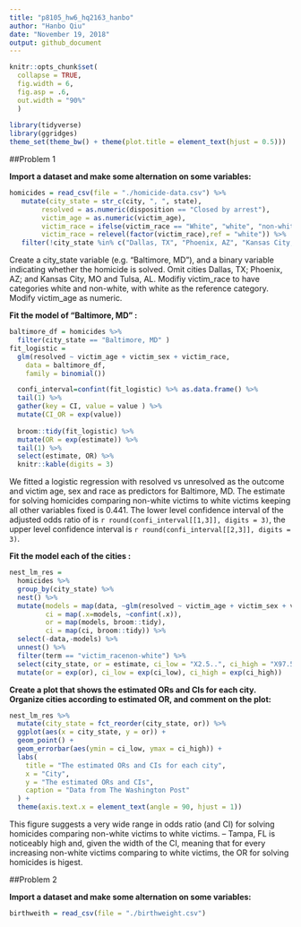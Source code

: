 ```yaml
---
title: "p8105_hw6_hq2163_hanbo"
author: "Hanbo Qiu"
date: "November 19, 2018"
output: github_document
---
```


```r
knitr::opts_chunk$set(
  collapse = TRUE,
  fig.width = 6,
  fig.asp = .6,
  out.width = "90%"
  )
  
library(tidyverse)
library(ggridges)
theme_set(theme_bw() + theme(plot.title = element_text(hjust = 0.5)))
```

##Problem 1

**Import a dataset and make some alternation on some variables:**

```r
homicides = read_csv(file = "./homicide-data.csv") %>% 
   mutate(city_state = str_c(city, ", ", state),
        resolved = as.numeric(disposition == "Closed by arrest"),
        victim_age = as.numeric(victim_age),
        victim_race = ifelse(victim_race == "White", "white", "non-white"), 
        victim_race = relevel(factor(victim_race),ref = "white")) %>% 
   filter(!city_state %in% c("Dallas, TX", "Phoenix, AZ", "Kansas City, MO", "Tulsa, AL"))
```

Create a city_state variable (e.g. “Baltimore, MD”), and a binary variable indicating whether the homicide is solved. Omit cities Dallas, TX; Phoenix, AZ; and Kansas City, MO and Tulsa, AL. Modifiy victim_race to have categories white and  non-white, with white as the reference category. Modify victim_age as numeric.

**Fit the model of "Baltimore, MD" :**

```r
baltimore_df = homicides %>% 
  filter(city_state == "Baltimore, MD" )
fit_logistic = 
  glm(resolved ~ victim_age + victim_sex + victim_race, 
    data = baltimore_df, 
    family = binomial()) 

  confi_interval=confint(fit_logistic) %>% as.data.frame() %>% 
  tail(1) %>% 
  gather(key = CI, value = value ) %>% 
  mutate(CI_OR = exp(value))
  
  broom::tidy(fit_logistic) %>% 
  mutate(OR = exp(estimate)) %>% 
  tail(1) %>% 
  select(estimate, OR) %>% 
  knitr::kable(digits = 3)
```

We fitted a logistic regression with resolved vs unresolved as the outcome and victim age, sex and race as predictors for Baltimore, MD. The estimate for solving homicides comparing non-white victims to white victims keeping all other variables fixed is 0.441. The lower level confidence interval of the adjusted odds ratio of is `r round(confi_interval[[1,3]], digits = 3)`, the upper level confidence interval is `r round(confi_interval[[2,3]], digits = 3)`.

**Fit the model each of the cities :**

```r
nest_lm_res =
  homicides %>% 
  group_by(city_state) %>% 
  nest() %>% 
  mutate(models = map(data, ~glm(resolved ~ victim_age + victim_sex + victim_race, data = .x, family = binomial())),
         ci = map(.x=models, ~confint(.x)),
         or = map(models, broom::tidy),
         ci = map(ci, broom::tidy)) %>% 
  select(-data,-models) %>% 
  unnest() %>% 
  filter(term == "victim_racenon-white") %>% 
  select(city_state, or = estimate, ci_low = "X2.5..", ci_high = "X97.5..") %>% 
  mutate(or = exp(or), ci_low = exp(ci_low), ci_high = exp(ci_high))
```

**Create a plot that shows the estimated ORs and CIs for each city. Organize cities according to estimated OR, and comment on the plot:**

```r
nest_lm_res %>% 
  mutate(city_state = fct_reorder(city_state, or)) %>% 
  ggplot(aes(x = city_state, y = or)) + 
  geom_point() + 
  geom_errorbar(aes(ymin = ci_low, ymax = ci_high)) + 
  labs(
    title = "The estimated ORs and CIs for each city",
    x = "City",
    y = "The estimated ORs and CIs",
    caption = "Data from The Washington Post"
  ) +
  theme(axis.text.x = element_text(angle = 90, hjust = 1))
```

This figure suggests a very wide range in odds ratio (and CI) for solving homicides comparing non-white victims to white victims.  -- Tampa, FL is noticeably high and, given the width of the CI, meaning that for every increasing non-white victims comparing to white victims, the OR for solving homicides is higest. 

##Problem 2

**Import a dataset and make some alternation on some variables:**

```r
birthweith = read_csv(file = "./birthweight.csv") 
  
```

